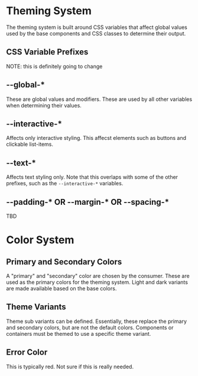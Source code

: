 
<Meta title="Development/Theming Variables" />

# Theming System

The theming system is built around CSS variables that affect global values used by the base components and CSS classes to determine their output.

## CSS Variable Prefixes

NOTE: this is definitely going to change

## --global-*

These are global values and modifiers. These are used by all other variables when determining their values.

## --interactive-*

Affects only interactive styling. This affecst elements such as buttons and clickable list-items.

## --text-*

Affects text styling only. Note that this overlaps with some of the other prefixes, such as the `--interactive-*` variables.

## --padding-* OR --margin-* OR --spacing-*

TBD


# Color System

## Primary and Secondary Colors

A "primary" and "secondary" color are chosen by the consumer. These are used as the primary colors for the theming system. Light and dark variants are made available based on the base colors.

## Theme Variants

Theme sub variants can be defined. Essentially, these replace the primary and secondary colors, but are not the default colors. Components or containers must be themed to use a specific theme variant.

## Error Color

This is typically red. Not sure if this is really needed.